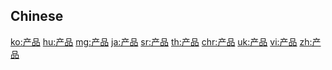 {{also|產品}}
==Chinese==
{{zh-see|產品}}

[[ko:产品]]
[[hu:产品]]
[[mg:产品]]
[[ja:产品]]
[[sr:产品]]
[[th:产品]]
[[chr:产品]]
[[uk:产品]]
[[vi:产品]]
[[zh:产品]]